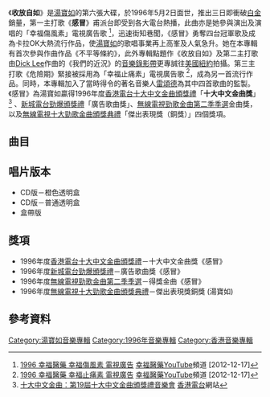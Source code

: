 {{Album infobox | <!-- See Wikipedia:WikiProject_Albums -->
|  Name        = 收放自如
|  Type        = [[專輯|專輯]]
|  Artist      = [[湯寶如|湯寶如]]
|  Cover       = 湯寶如_收放自如1996.jpg
|  Released    = 1996年5月2日
|  Recorded    = 1996年
|  Genre       = [[粵語流行音樂|粵語流行音樂]]
|  Length      = 37:42
|  Label       = [[寶麗金|寶麗金]]
|  Number      = 
|  Producer    = [[譚國政|譚國政]]（曲目1-6）<br>[[雷頌德|雷頌德]]（曲目7-10）
|  Last album  = [[劇情需要|劇情需要]] <br />（1995年）
|  This album  = '''收放自如'''<br />（1996年）
|  Next album  = [[感冒前後_新曲+精選|感冒前後 新曲+精選]] <br />（1996年）}}

《'''收放自如'''》是[[湯寶如|湯寶如]]的第六張大碟，於1996年5月2日面世，推出三日即衝破[[白金|白金]]銷量，第一主打歌《'''感冒'''》甫派台即受到各大電台熱播，此曲亦是她參與演出及演唱的「幸福傷風素」電視廣告歌 <ref>[https://www.youtube.com/watch?v=XrkQxiouXJk 1996 幸福醫藥 幸福傷風素 電視廣告] {{Wayback|url=https://www.youtube.com/watch?v=XrkQxiouXJk |date=20210521234213 }} [[幸福醫藥|幸福醫藥]]YouTube頻道 [2012-12-17]</ref>，迅速街知巷聞，《感冒》勇奪四台冠軍歌及成為卡拉OK大熱流行作品，使[[湯寶如|湯寶如]]的歌唱事業再上高峯及人氣急升。她在本專輯有首次參與作曲作品《不平等條約》，此外專輯點題作《收放自如》及第二主打歌由[[Dick_Lee|Dick Lee]]作曲的《我們的近況》的[[音樂錄影帶|音樂錄影帶]]更專誠往[[美國|美國]][[紐約|紐約]]拍攝。第三主打歌《危險期》緊接被採用為「幸福止痛素」電視廣告歌 <ref>[https://www.youtube.com/watch?v=hS9h4-h-klE 1996 幸福醫藥 幸福止痛素 電視廣告] {{Wayback|url=https://www.youtube.com/watch?v=hS9h4-h-klE |date=20210522000949 }}  [[幸福醫藥|幸福醫藥]]YouTube頻道 [2012-12-17]</ref>，成為另一首流行作品。同時，本專輯加入了當時得令的著名音樂人[[雷頌德|雷頌德]]為其中四首歌曲的監製。《感冒》為湯寶如贏得1996年度[[1996年度十大中文金曲得獎名單|香港電台十大中文金曲頒獎禮]]「'''十大中文金曲獎'''」<ref>[http://app4.rthk.hk/special/rthkmemory/details/extravaganza/372 十大中文金曲：第19屆十大中文金曲頒獎禮音樂會] {{Wayback|url=http://app4.rthk.hk/special/rthkmemory/details/extravaganza/372 |date=20180828140155 }} [[香港電台|香港電台]]網站</ref>  、[[1996年度新城勁爆頒獎禮得獎名單|新城電台勁爆頒獎禮]]「廣告歌曲獎」、[[1996年勁歌金曲第二季季選得獎名單|無線電視勁歌金曲第二季季選]]金曲獎，以及[[1996年度十大勁歌金曲得獎名單|無線電視十大勁歌金曲頒獎典禮]]「傑出表現獎（銅獎）」四個獎項。

==曲目==
{{tracklist
| headline = 
| total_length = 37:42
| title_width = 16%

| title1 = 感冒
| music1 = [[Robert_Seng|Robert Seng]]
| lyrics1 = [[林夕|林夕]]
| arranger1 = [[甘志偉|甘志偉]]
| producer1 = [[譚國政|譚國政]]
| longnote1 = '''第一主打'''<br>「幸福傷風素」電視廣告歌<br>國語版為《我依然放不下》
| length1 = 4:35

| title2 = 收放自如
| music2 = [[梁志成|梁志成]]
| lyrics2 = [[向雪懷|向雪懷]]
| arranger2 = 甘志偉
| producer2 = 譚國政
| longnote2 = 歌名原為《收放》
| length2 = 3:47

| title3 = 我們的近況
| music3 = [[Dick_Lee|Dick Lee]]
| lyrics3 = [[黃偉文|黃偉文]]
| arranger3 = 甘志偉
| producer3 = 譚國政
| longnote3 = '''第二主打'''
| length3 = 4:18

| title4 = 不平等條約
| music4 = [[湯寶如|湯寶如]]
| lyrics4 = 黃偉文
| arranger4 = 譚國政
| producer4 = 譚國政
| longnote4 = 
| length4 = 3:38

| title5 = 愈是無情愈是愛
| music5 = [[麥敦平|麥敦平]]
| lyrics5 = [[簡寧|簡寧]]
| arranger5 = [[小東(香港音樂人)|小東]]
| producer5 = 譚國政
| longnote5 = 
| length5 = 3:52

| title6 = 明日失蹤
| music6 = 譚國政<br>甘志偉<br>[[葉展華|葉展華]]
| lyrics6 = [[陳少琪|陳少琪]]
| arranger6 = 甘志偉<br>葉展華<br>[[Patrick_Delay|Patrick Delay]]
| producer6 = 譚國政
| longnote6 = 
| length6 = 3:23

| title7 = 危險期
| music7 = [[雷頌德|雷頌德]]
| lyrics7 = 黃偉文
| arranger7 = 雷頌德
| producer7 = 雷頌德
| longnote7 = '''第三主打'''<br>「幸福止痛素」電視廣告歌
| length7 = 3:31

| title8 = 沒有新聞的日子
| music8 = 雷頌德
| lyrics8 = 向雪懷
| arranger8 = 雷頌德
| producer8 = 雷頌德
| longnote8 = 
| length8 = 3:57

| title9 = 我今天失戀？
| music9 = 雷頌德
| lyrics9 = 向雪懷
| arranger9 = 雷頌德
| producer9 = 雷頌德
| longnote9 = 
| length9 = 3:37

| title10 = 小事
| music10 = [[郭靜(香港音樂人)|郭靜]]
| lyrics10 = 雷頌德
| arranger10 = [[Billy_Chan(香港音樂人)|Billy Chan]]
| producer10 = 雷頌德
| longnote10 = 
| length10 = 3:11
}}

== 唱片版本 ==
* CD版－橙色透明盒
* CD版－普通透明盒
* 盒帶版

==獎項==
*1996年度[[第十九屆十大中文金曲得獎名單|香港電台十大中文金曲頒獎禮]]－十大中文金曲獎《感冒》
*1996年度[[1996年度新城勁爆頒獎禮得獎名單|新城電台勁爆頒獎禮]]－廣告歌曲獎《感冒》
*1996年度[[1996年勁歌金曲第二季季選得獎名單|無線電視勁歌金曲第二季季選]]－得獎金曲《感冒》
*1996年度[[1996年度十大勁歌金曲得獎名單|無線電視十大勁歌金曲頒獎典禮]]－傑出表現獎銅獎 (湯寶如)

==參考資料==
{{references}}


{{湯寶如}}
[[Category:湯寶如音樂專輯|Category:湯寶如音樂專輯]]
[[Category:1996年音樂專輯|Category:1996年音樂專輯]]
[[Category:香港音樂專輯|Category:香港音樂專輯]]